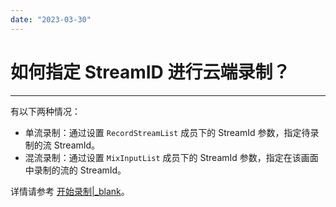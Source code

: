 ```yaml
---
date: "2023-03-30"
---
```

# 如何指定 StreamID 进行云端录制？

- - -

有以下两种情况：

- 单流录制：通过设置 `RecordStreamList` 成员下的 StreamId 参数，指定待录制的流 StreamId。
- 混流录制：通过设置 `MixInputList` 成员下的 StreamId 参数，指定在该画面中录制的流的 StreamId。

详情请参考 [开始录制\|_blank](/article/12322#3)。